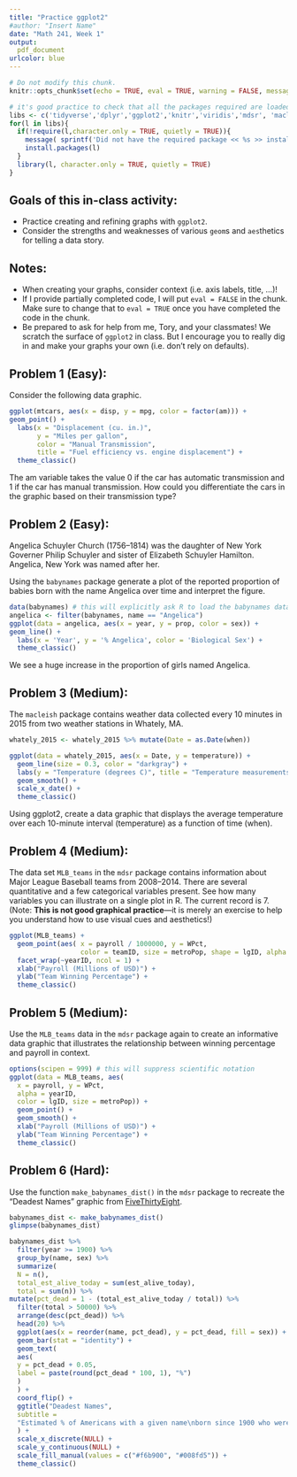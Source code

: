 ```yaml
---
title: "Practice ggplot2"
#author: "Insert Name"
date: "Math 241, Week 1"
output:
  pdf_document
urlcolor: blue
---
```


```r
# Do not modify this chunk.
knitr::opts_chunk$set(echo = TRUE, eval = TRUE, warning = FALSE, message = FALSE)
```

```r
# it's good practice to check that all the packages required are loaded and installed
libs <- c('tidyverse','dplyr','ggplot2','knitr','viridis','mdsr', 'macleish','babynames')
for(l in libs){
  if(!require(l,character.only = TRUE, quietly = TRUE)){
    message( sprintf('Did not have the required package << %s >> installed. Downloading now ... ',l))
    install.packages(l) 
  }
  library(l, character.only = TRUE, quietly = TRUE)
}
```

## Goals of this in-class activity:

- Practice creating and refining graphs with `ggplot2`.
- Consider the strengths and weaknesses of various `geom`s and `aes`thetics for telling a data story.

## Notes:

* When creating your graphs, consider context (i.e. axis labels, title, ...)!
* If I provide partially completed code, I will put `eval = FALSE` in the chunk.  Make sure to change that to `eval = TRUE` once you have completed the code in the chunk.
* Be prepared to ask for help from me, Tory, and your classmates!  We scratch the surface of `ggplot2` in class.  But I encourage you to really dig in and make your graphs your own (i.e. don't rely on defaults).

## Problem 1 (Easy): 

Consider the following data graphic.
```r
ggplot(mtcars, aes(x = disp, y = mpg, color = factor(am))) +
geom_point() +
  labs(x = "Displacement (cu. in.)",
       y = "Miles per gallon",
       color = "Manual Transmission",
       title = "Fuel efficiency vs. engine displacement") +
  theme_classic()
```

The am variable takes the value 0 if the car has automatic transmission and 1 if
the car has manual transmission. How could you differentiate the cars in the
graphic based on their transmission type?


## Problem 2 (Easy): 

Angelica Schuyler Church (1756–1814) was the daughter of New York Governer Philip Schuyler and sister of Elizabeth Schuyler Hamilton. Angelica, New York was named after her. 

Using the `babynames` package generate a plot of the reported proportion of babies born with the name Angelica over time and interpret the figure.

```r
data(babynames) # this will explicitly ask R to load the babynames dataset to your environment
angelica <- filter(babynames, name == "Angelica")
ggplot(data = angelica, aes(x = year, y = prop, color = sex)) +
geom_line() +
  labs(x = 'Year', y = '% Angelica', color = 'Biological Sex') +
  theme_classic()
```
We see a huge increase in the proportion of girls named Angelica.

## Problem 3 (Medium): 

The `macleish` package contains weather data collected every 10 minutes in 2015 from two weather stations in Whately, MA.


```r
whately_2015 <- whately_2015 %>% mutate(Date = as.Date(when))

ggplot(data = whately_2015, aes(x = Date, y = temperature)) +
  geom_line(size = 0.3, color = "darkgray") +
  labs(y = "Temperature (degrees C)", title = "Temperature measurements at Macleish Field Station") +
  geom_smooth() +
  scale_x_date() +
  theme_classic()
```

Using ggplot2, create a data graphic that displays the average temperature over
each 10-minute interval (temperature) as a function of time (when).

## Problem 4 (Medium): 

The data set `MLB_teams` in the `mdsr` package contains information about Major League Baseball teams from 2008–2014. There are several quantitative and a few categorical variables present. See how many variables you can illustrate on a single plot in R. The current record is 7.
(Note: **This is not good graphical practice**—it is merely an exercise to help you
understand how to use visual cues and aesthetics!)


```r

ggplot(MLB_teams) +
  geom_point(aes( x = payroll / 1000000, y = WPct, 
                  color = teamID, size = metroPop, shape = lgID, alpha = normAttend)) +
  facet_wrap(~yearID, ncol = 1) +
  xlab("Payroll (Millions of USD)") +
  ylab("Team Winning Percentage") +
  theme_classic()
```


## Problem 5 (Medium): 
Use the `MLB_teams` data in the `mdsr` package again to create an informative data graphic that illustrates the relationship between winning percentage and payroll in context.

```r
options(scipen = 999) # this will suppress scientific notation
ggplot(data = MLB_teams, aes(
  x = payroll, y = WPct,
  alpha = yearID,
  color = lgID, size = metroPop)) +
  geom_point() +
  geom_smooth() +
  xlab("Payroll (Millions of USD)") +
  ylab("Team Winning Percentage") +
  theme_classic()

```

## Problem 6 (Hard): 
Use the function `make_babynames_dist()` in the `mdsr` package to recreate the “Deadest Names” graphic from [FiveThirtyEight](https://fivethirtyeight.com/features/how-to-tell-someones-age-when-all-you-know-is-her-name/).

```r

babynames_dist <- make_babynames_dist()
glimpse(babynames_dist)

babynames_dist %>%
  filter(year >= 1900) %>%
  group_by(name, sex) %>%
  summarize(
  N = n(),
  total_est_alive_today = sum(est_alive_today),
  total = sum(n)) %>%
mutate(pct_dead = 1 - (total_est_alive_today / total)) %>%
  filter(total > 50000) %>%
  arrange(desc(pct_dead)) %>%
  head(20) %>%
  ggplot(aes(x = reorder(name, pct_dead), y = pct_dead, fill = sex)) +
  geom_bar(stat = "identity") +
  geom_text(
  aes(
  y = pct_dead + 0.05,
  label = paste(round(pct_dead * 100, 1), "%")
  )
  ) +
  coord_flip() +
  ggtitle("Deadest Names",
  subtitle =
  "Estimated % of Americans with a given name\nborn since 1900 who were dead as of Jan. 1, 2017"
  ) +
  scale_x_discrete(NULL) +
  scale_y_continuous(NULL) +
  scale_fill_manual(values = c("#f6b900", "#008fd5")) +
  theme_classic()
```

